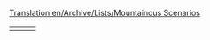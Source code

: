 [[Translation:en/Archive/Lists/Mountainous Scenarios]]
{{en/Scenarios by relief}}

{|
|-
|style="border:none;background:white"|
{{en/Scenario/Dale of Scandy}}

|style="border:none;background:white"|
{{en/Scenario/Toy Train}}

|style="border:none;background:white"|
{{en/Scenario/Verdant Islands}}

|}